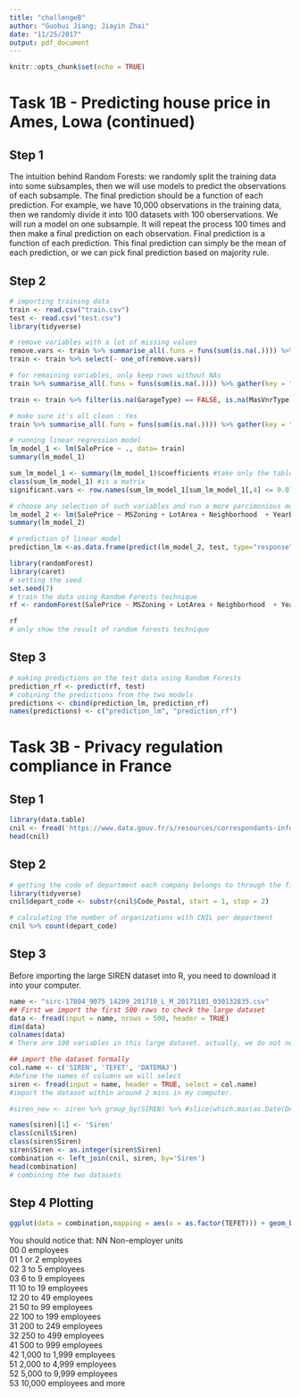 ```yaml
---
title: "challengeB"
author: "Guohui Jiang; Jiayin Zhai"
date: "11/25/2017"
output: pdf_document
---
```


```r
knitr::opts_chunk$set(echo = TRUE)
```
# Task 1B - Predicting house price in Ames, Lowa (continued)
## Step 1
The intuition behind Random Forests: we randomly split the training data into some subsamples, then we will use models to predict the observations of each subsample. The final prediction should be a function of each prediction. For example, we have 10,000 observations in the training data, then we randomly divide it into 100 datasets with 100 oberservations. We will run a model on one subsample. It will repeat the process 100 times and then make a final prediction on each observation. Final prediction is a function of each prediction. This final prediction can simply be the mean of each prediction, or we can pick final prediction based on majority rule.

## Step 2
```r
# importing training data
train <- read.csv("train.csv")
test <- read.csv("test.csv")
library(tidyverse)

# remove variables with a lot of missing values
remove.vars <- train %>% summarise_all(.funs = funs(sum(is.na(.)))) %>% gather(key = "feature", value = "missing.observations") %>% filter(missing.observations > 100) %>% select(feature) %>% unlist
train <- train %>% select(- one_of(remove.vars))

# for remaining variables, only keep rows without NAs
train %>% summarise_all(.funs = funs(sum(is.na(.)))) %>% gather(key = "feature", value = "missing.observations") %>% filter(missing.observations > 0)

train <- train %>% filter(is.na(GarageType) == FALSE, is.na(MasVnrType) == FALSE, is.na(BsmtFinType2) == FALSE, is.na(BsmtExposure) == FALSE, is.na(Electrical) == FALSE)

# make sure it's all clean : Yes
train %>% summarise_all(.funs = funs(sum(is.na(.)))) %>% gather(key = "feature", value = "missing.observations") %>% filter(missing.observations > 0)

# running linear regression model
lm_model_1 <- lm(SalePrice ~ ., data= train)
summary(lm_model_1)

sum_lm_model_1 <- summary(lm_model_1)$coefficients #take only the table of coefficients and t stats and pvalues
class(sum_lm_model_1) #is a matrix
significant.vars <- row.names(sum_lm_model_1[sum_lm_model_1[,4] <= 0.01,]) #sum_lm_model_1[,4] is the p-value of each coefficient, here then i choose the variables that have coefficients significant at the 1% level

# choose any selection of such variables and run a more parcimonious model
lm_model_2 <- lm(SalePrice ~ MSZoning + LotArea + Neighborhood  + YearBuilt + OverallQual, data = train)
summary(lm_model_2)

# prediction of linear model
prediction_lm <-as.data.frame(predict(lm_model_2, test, type="response"))
```

```r
library(randomForest)
library(caret)
# setting the seed
set.seed(7)
# train the data using Random Forests technique
rf <- randomForest(SalePrice ~ MSZoning + LotArea + Neighborhood  + YearBuilt + OverallQual, data = train)
```

```r
rf
# only show the result of random forests technique
```
## Step 3

```r
# making predictions on the test data using Random Forests
prediction_rf <- predict(rf, test)
# cobining the predictions from the two models
predictions <- cbind(prediction_lm, prediction_rf)
names(predictions) <- c("prediction_lm", "prediction_rf")
```

# Task 3B - Privacy regulation compliance in France

## Step 1
```r
library(data.table)
cnil <- fread('https://www.data.gouv.fr/s/resources/correspondants-informatique-et-libertes-cil/20171115-183631/OpenCNIL_Organismes_avec_CIL_VD_20171115.csv')
head(cnil)
```

## Step 2
```r
# getting the code of department each company belongs to through the first two digits of post code
library(tidyverse)
cnil$depart_code <- substr(cnil$Code_Postal, start = 1, stop = 2)

# calculating the number of organizations with CNIL per department
cnil %>% count(depart_code)
```
## Step 3
Before importing the large SIREN dataset into R, you need to download it into your computer.  
```r
name <- "sirc-17804_9075_14209_201710_L_M_20171101_030132835.csv"
## First we import the first 500 rows to check the large dataset
data <- fread(input = name, nrows = 500, header = TRUE)
dim(data)
colnames(data)
# There are 100 variables in this large dataset. actually, we do not need so much information in the following tasks. To finish Step 4, we only need the information of employment size, which is denoted by "TEFET" according to 'http://www.sirene.fr/sirene/public/variable/tefet'. Also, we need the variable "SIREN" and "DATEMAJ". Therefore, we only select the two columns to import.

## import the dataset formally
col.name <- c('SIREN', 'TEFET', 'DATEMAJ') 
#define the names of columns we will select
siren <- fread(input = name, header = TRUE, select = col.name)
#import the dataset within around 2 mins in my computer.

#siren_new <- siren %>% group_by(SIREN) %>% #slice(which.max(as.Date(DATEMAJ, '%Y-%m-%d')))

names(siren)[1] <- 'Siren'
class(cnil$Siren)
class(siren$Siren)
siren$Siren <- as.integer(siren$Siren)
combination <- left_join(cnil, siren, by='Siren')
head(combination)
# combining the two datasets
```
## Step 4 Plotting
```r
ggplot(data = combination,mapping = aes(x = as.factor(TEFET))) + geom_bar() + labs(x= "Tranche of salaried employees of the establishment", y='Count')

```
You should notice that: 
NN	Non-employer units  
00	0 employees  
01	1 or 2 employees  
02	3 to 5 employees  
03	6 to 9 employees  
11	10 to 19 employees  
12	20 to 49 employees  
21	50 to 99 employees  
22	100 to 199 employees  
31	200 to 249 employees  
32	250 to 499 employees  
41	500 to 999 employees  
42	1,000 to 1,999 employees  
51	2,000 to 4,999 employees  
52	5,000 to 9,999 employees  
53	10,000 employees and more  

